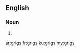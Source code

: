==English==

===Noun===
{{head|en|plural}}

# {{plural of|grig|lang=en}}

[[ar:grigs]]
[[fr:grigs]]
[[ku:grigs]]
[[my:grigs]]
